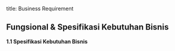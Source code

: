 title: Business Requirement

## Fungsional & Spesifikasi Kebutuhan Bisnis

**1.1 Spesifikasi Kebutuhan Bisnis**